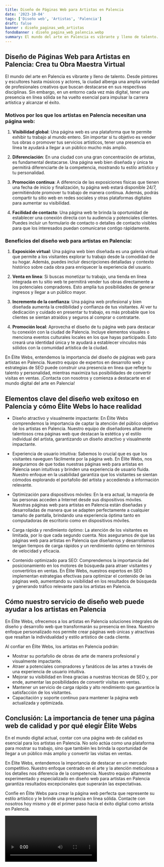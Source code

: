 ```yaml
---
title: Diseño de Páginas Web para Artistas en Palencia
date: '2023-10-04'
tags: ['Diseño web', 'Artistas', 'Palencia']
draft: false
banner : diseño_paginas_web_artistas
fondoBanner : diseño_pagina_web_palencia.webp
summary: El mundo del arte en Palencia es vibrante y lleno de talento. Desde pintores y escultores hasta músicos y actores, la ciudad alberga una amplia variedad de profesionales creativos que buscan destacarse en sus respectivas disciplinas. Sin embargo, en un entorno cada vez más digital, tener una presencia en línea sólida se ha vuelto esencial para impulsar la carrera artística y alcanzar el éxito.
---
```


## Diseño de Páginas Web para Artistas en Palencia: Crea tu Obra Maestra Virtual

El mundo del arte en Palencia es vibrante y lleno de talento. Desde pintores y escultores hasta músicos y actores, la ciudad alberga una amplia variedad de profesionales creativos que buscan destacarse en sus respectivas disciplinas. Sin embargo, en un entorno cada vez más digital, tener una presencia en línea sólida se ha vuelto esencial para impulsar la carrera artística y alcanzar el éxito.

### Motivos por los que los artistas en Palencia necesitan una página web:

1. **Visibilidad global**: Una página web es una plataforma que te permite exhibir tu trabajo al mundo entero. Sin importar si tu objetivo es vender tus obras o promover tus servicios artísticos, tener una presencia en línea te ayudará a llegar a un público mucho más amplio.

2. **Diferenciación**: En una ciudad con una gran concentración de artistas, es fundamental destacarse. Una página web bien diseñada y única te permitirá diferenciarte de la competencia, mostrando tu estilo artístico y tu personalidad. 

3. **Promoción continua**: A diferencia de las exposiciones físicas que tienen una fecha de inicio y finalización, tu página web estará disponible 24/7, permitiéndote promover tu trabajo de manera continua. Además, podrás compartir tu sitio web en redes sociales y otras plataformas digitales para aumentar su visibilidad.

4. **Facilidad de contacto**: Una página web te brinda la oportunidad de establecer una conexión directa con tu audiencia y potenciales clientes. Puedes incluir un formulario de contacto o detalles de contacto visibles para que los interesados puedan comunicarse contigo rápidamente.

### Beneficios del diseño web para artistas en Palencia:

1. **Exposición virtual**: Una página web bien diseñada es una galería virtual que permite a los visitantes explorar tu trabajo desde la comodidad de su hogar. Además, puedes incluir descripciones detalladas y contexto histórico sobre cada obra para enriquecer la experiencia del usuario.

2. **Venta en línea**: Si buscas monetizar tu trabajo, una tienda en línea integrada en tu sitio web te permitirá vender tus obras directamente a los potenciales compradores. Esto amplía tus posibilidades de generar ingresos y llegar a un público mayor.

3. **Incremento de la confianza**: Una página web profesional y bien diseñada aumenta la credibilidad y confianza de tus visitantes. Al ver tu dedicación y cuidado en presentar tu trabajo, es más probable que los clientes se sientan atraídos y seguros al comprar o contratarte.

4. **Promoción local**: Aprovecha el diseño de tu página web para destacar tu conexión con la ciudad de Palencia. Incluye elementos visuales o menciona eventos culturales locales en los que hayas participado. Esto creará una identidad única y te ayudará a establecer vínculos más sólidos con la comunidad artística de la ciudad.

En Élite Webs, entendemos la importancia del diseño de páginas web para artistas en Palencia. Nuestro equipo de expertos en desarrollo web y estrategias de SEO puede construir una presencia en línea que refleje tu talento y personalidad, mientras maximiza tus posibilidades de convertir visitas en ventas. ¡Contacta con nosotros y comienza a destacarte en el mundo digital del arte en Palencia!

<GifSeo />

<Cta />

## Elementos clave del diseño web exitoso en Palencia y cómo Élite Webs lo hace realidad

- Diseño atractivo y visualmente impactante: En Élite Webs comprendemos la importancia de captar la atención del público objetivo de los artistas en Palencia. Nuestro equipo de diseñadores altamente talentosos crea páginas web que destacan la estética y el estilo individual del artista, garantizando un diseño atractivo y visualmente impactante.

- Experiencia de usuario intuitiva: Sabemos lo crucial que es que los visitantes naveguen fácilmente por la página web. En Élite Webs, nos aseguramos de que todas nuestras páginas web para artistas en Palencia sean intuitivas y brinden una experiencia de usuario fluida. Nuestro enfoque en la usabilidad garantiza que los visitantes se sientan cómodos explorando el portafolio del artista y accediendo a información relevante.

- Optimización para dispositivos móviles: En la era actual, la mayoría de las personas acceden a Internet desde sus dispositivos móviles. Nuestras páginas web para artistas en Palencia están diseñadas y desarrolladas de manera que se adapten perfectamente a cualquier tamaño de pantalla, brindando una experiencia óptima tanto en computadoras de escritorio como en dispositivos móviles.

- Carga rápida y rendimiento óptimo: La atención de los visitantes es limitada, por lo que cada segundo cuenta. Nos aseguramos de que las páginas web para artistas en Palencia que diseñamos y desarrollamos tengan tiempos de carga rápidos y un rendimiento óptimo en términos de velocidad y eficacia.

- Contenido optimizado para SEO: Comprendemos la importancia del posicionamiento en los motores de búsqueda para atraer visitantes y convertirlos en ventas. En Élite Webs, nuestros expertos en SEO implementan estrategias efectivas para optimizar el contenido de las páginas web, aumentando su visibilidad en los resultados de búsqueda y generando tráfico relevante para los artistas en Palencia.

## Cómo nuestro servicio de diseño web puede ayudar a los artistas en Palencia

En Élite Webs, ofrecemos a los artistas en Palencia soluciones integrales de diseño y desarrollo web que transformarán su presencia en línea. Nuestro enfoque personalizado nos permite crear páginas web únicas y atractivas que resaltan la individualidad y estilo artístico de cada cliente.

Al confiar en Élite Webs, los artistas en Palencia podrán:

- Mostrar su portafolio de obras de arte de manera profesional y visualmente impactante.
- Atraer a potenciales compradores y fanáticos de las artes a través de una experiencia de usuario intuitiva.
- Mejorar su visibilidad en línea gracias a nuestras técnicas de SEO y, por ende, aumentar las posibilidades de convertir visitas en ventas.
- Mantener un servicio de carga rápida y alto rendimiento que garantice la satisfacción de los visitantes.
- Capacitación y soporte continuo para mantener la página web actualizada y optimizada.

## Conclusión: La importancia de tener una página web de calidad y por qué elegir Élite Webs

En el mundo digital actual, contar con una página web de calidad es esencial para los artistas en Palencia. No solo actúa como una plataforma para mostrar su trabajo, sino que también les brinda la oportunidad de llegar a un público más amplio y convertir las visitas en ventas.

En Élite Webs, entendemos la importancia de destacar en un mercado competitivo. Nuestro enfoque centrado en el arte y la atención meticulosa a los detalles nos diferencia de la competencia. Nuestro equipo altamente experimentado y especializado en diseño web para artistas en Palencia garantiza resultados excepcionales que superarán las expectativas.

Confíe en Élite Webs para crear la página web perfecta que represente su estilo artístico y le brinde una presencia en línea sólida. Contacte con nosotros hoy mismo y dé el primer paso hacia el éxito digital como artista en Palencia.

<Video />

<CtaBot job='Artistas' city='Palencia'/>

<Gmaps query='Palencia+españa+maps' />